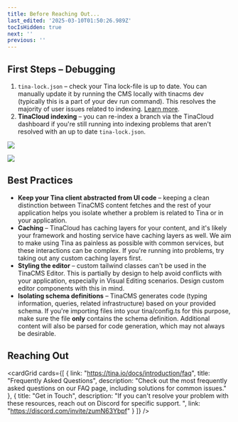 ```yaml
---
title: Before Reaching Out...
last_edited: '2025-03-10T01:50:26.989Z'
tocIsHidden: true
next: ''
previous: ''
---
```


## First Steps – Debugging

1. `tina-lock.json` – check your Tina lock-file is up to date. You can manually update it by running the CMS locally with tinacms dev (typically this is a part of your dev run command). This resolves the majority of user issues related to indexing. [Learn more](https://tina.io/docs/support#tina-lockjson).
2. **TinaCloud indexing** – you can re-index a branch via the TinaCloud dashboard if you're still running into indexing problems that aren't resolved with an up to date `tina-lock.json`.

![](/img/docs/SCR-20250310-jybh.png)

![](/img/docs/SCR-20250310-jylo.png)

## Best Practices

*  **Keep your Tina client abstracted from UI code** – keeping a clean distinction between TinaCMS content fetches and the rest of your application helps you isolate whether a problem is related to Tina or in your application.
*  **Caching** – TinaCloud has caching layers for your content, and it's likely your framework and hosting service have caching layers as well. We aim to make using Tina as painless as possible with common services, but these interactions can be complex. If you're running into problems, try taking out any custom caching layers first.
*  **Styling the editor** – custom tailwind classes can't be used in the TinaCMS Editor. This is partially by design to help avoid conflicts with your application, especially in Visual Editing scenarios. Design custom editor components with this in mind.
*  **Isolating schema definitions** – TinaCMS generates code (typing information, queries, related infrastructure) based on your provided schema. If you're importing files into your tina/config.ts  for this purpose, make sure the file **only** contains the schema definition. Additional content will also be parsed for code generation, which may not always be desirable.

## Reaching Out

<cardGrid
  cards={[
    {
      link: "https://tina.io/docs/introduction/faq",
      title: "Frequently Asked Questions",
      description:
        "Check out the most frequently asked questions on our FAQ page, including solutions for common issues."
    },
    {
      title: "Get in Touch",
      description:
        "If you can't resolve your problem with these resources, reach out on Discord for specific support. ",
      link: "https://discord.com/invite/zumN63Ybpf"
    }
  ]}
/>
